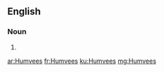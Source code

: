 ==English==

===Noun===
{{head|en|noun plural form}}

# {{plural of|Humvee|lang=en}}

[[ar:Humvees]]
[[fr:Humvees]]
[[ku:Humvees]]
[[mg:Humvees]]